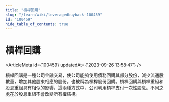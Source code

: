```yaml
---
title: "槓桿回購"
slug: "/learn/wiki/leveragedbuyback-100459"
id: "100459"
hide_table_of_contents: true
---
```



# 槓桿回購

<ArticleMeta id={100459} updatedAt={'2023-09-26 13:58:47'} />
<div className='border-solid border-b border-t-0 my-4 border-[var(--ifm-color-gray-300)]' />

槓桿回購是一種公司金融交易，使公司能夠使用債務回購其部分股份，減少流通股數量，增加其他股東相應的股份。也被稱為槓桿股份回購。槓桿回購與槓桿重組和股息重組具有相似的影響，這兩種方式中，公司利用槓桿支付一次性股息。不同之處在於股息重組不會改變所有權結構。
